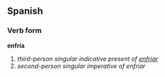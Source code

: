 ==Spanish==
===Verb form===
'''enfría'''

# ''third-person singular indicative present of [[enfriar]]''
# ''second-person singular imperative of enfriar''